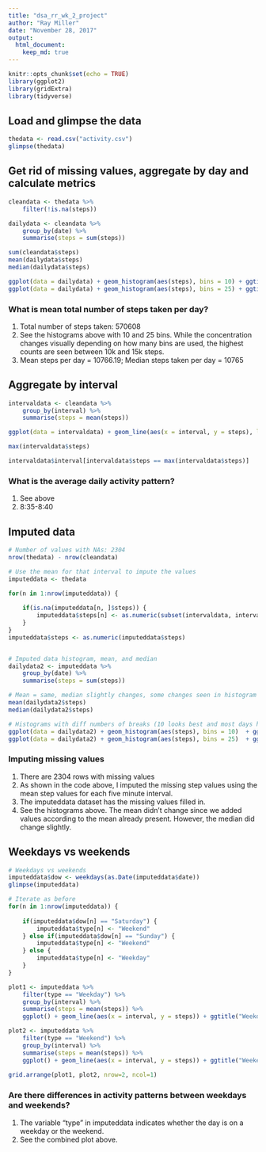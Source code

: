 ```yaml
---
title: "dsa_rr_wk_2_project"
author: "Ray Miller"
date: "November 28, 2017"
output:
  html_document:
    keep_md: true
---
```


```r
knitr::opts_chunk$set(echo = TRUE)
library(ggplot2)
library(gridExtra)
library(tidyverse)
```

## Load and glimpse the data

```r
thedata <- read.csv("activity.csv")
glimpse(thedata)
```

## Get rid of missing values, aggregate by day and calculate metrics
```r
cleandata <- thedata %>% 
    filter(!is.na(steps))

dailydata <- cleandata %>% 
    group_by(date) %>% 
    summarise(steps = sum(steps))

sum(cleandata$steps)
mean(dailydata$steps)
median(dailydata$steps)

ggplot(data = dailydata) + geom_histogram(aes(steps), bins = 10) + ggtitle("Histogram of number of steps by day with 10 bins")
ggplot(data = dailydata) + geom_histogram(aes(steps), bins = 25) + ggtitle("Histogram of number of steps by day with 25 bins")
```

### What is mean total number of steps taken per day?  
1. Total number of steps taken: 570608  
2. See the histograms above with 10 and 25 bins. While the concentration changes visually depending on how many bins are used, the highest counts are seen between 10k and 15k steps.  
3. Mean steps per day = 10766.19; Median steps taken per day = 10765  

## Aggregate by interval  
```r
intervaldata <- cleandata %>% 
    group_by(interval) %>% 
    summarise(steps = mean(steps))

ggplot(data = intervaldata) + geom_line(aes(x = interval, y = steps), lwd = 1.25, col = "dark red") + ylab("Mean steps")

max(intervaldata$steps)

intervaldata$interval[intervaldata$steps == max(intervaldata$steps)]
```

### What is the average daily activity pattern?
1. See above  
2. 8:35-8:40

## Imputed data
```r
# Number of values with NAs: 2304
nrow(thedata) - nrow(cleandata)

# Use the mean for that interval to impute the values
imputeddata <- thedata

for(n in 1:nrow(imputeddata)) {
    
    if(is.na(imputeddata[n, ]$steps)) {
        imputeddata$steps[n] <- as.numeric(subset(intervaldata, interval == imputeddata$interval[n], select = steps))
    }    
}
imputeddata$steps <- as.numeric(imputeddata$steps)


# Imputed data histogram, mean, and median
dailydata2 <- imputeddata %>% 
    group_by(date) %>% 
    summarise(steps = sum(steps))

# Mean = same, median slightly changes, some changes seen in histogram
mean(dailydata2$steps)
median(dailydata2$steps)

# Histograms with diff numbers of breaks (10 looks best and most days have 10-15k steps)
ggplot(data = dailydata2) + geom_histogram(aes(steps), bins = 10)  + ggtitle("Histogram of number of steps by day with 10 bins")
ggplot(data = dailydata2) + geom_histogram(aes(steps), bins = 25)  + ggtitle("Histogram of number of steps by day with 25 bins")

```

### Imputing missing values
1. There are 2304 rows with missing values
2. As shown in the code above, I imputed the missing step values using the mean step values for each five minute interval.  
3. The imputeddata dataset has the missing values filled in.
4. See the histograms above. The mean didn't change since we added values according to the mean already present. However, the median did change slightly.

## Weekdays vs weekends
```r
# Weekdays vs weekends
imputeddata$dow <- weekdays(as.Date(imputeddata$date))
glimpse(imputeddata)

# Iterate as before
for(n in 1:nrow(imputeddata)) {
    
    if(imputeddata$dow[n] == "Saturday") {
        imputeddata$type[n] <- "Weekend"
    } else if(imputeddata$dow[n] == "Sunday") {
        imputeddata$type[n] <- "Weekend"
    } else {
        imputeddata$type[n] <- "Weekday"
    }
}

plot1 <- imputeddata %>% 
    filter(type == "Weekday") %>% 
    group_by(interval) %>% 
    summarise(steps = mean(steps)) %>% 
    ggplot() + geom_line(aes(x = interval, y = steps)) + ggtitle("Weekday")

plot2 <- imputeddata %>% 
    filter(type == "Weekend") %>% 
    group_by(interval) %>% 
    summarise(steps = mean(steps)) %>% 
    ggplot() + geom_line(aes(x = interval, y = steps)) + ggtitle("Weekend")
    
grid.arrange(plot1, plot2, nrow=2, ncol=1)
```

### Are there differences in activity patterns between weekdays and weekends?
1. The variable "type" in imputeddata indicates whether the day is on a weekday or the weekend.
2. See the combined plot above.

